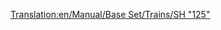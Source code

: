 [[Translation:en/Manual/Base Set/Trains/SH "125"]]
{{fr/Train|Nom=SH "125"
|Image=[[File:en/Sh125.png]]
|Coût=23 437£ (46 874$)
|Vitesse=201 km/h (125 mph)
|Poids=70 t
|Puissance=4500 cv (3356 kW)
|Entretien=2 894£ (5 788$)
|Conception=1978
|Vie=20
|Capacité=8 sacs de courrier
|Description=Ce n'est pas une simple locomotive, mais une paire, opérant à l'unisson. Les deux peuvent contenir un chargement supplémentaire, par défaut du courrier. N'oubliez pas de réaménager ce véhicule pour les [[fr/Manual/Base Set/Cargos/Passagers|passagers]] si vous ne faites que du transport de ce type, afin que vos gares ne commencent pas à collecter du [[en/Courrier/Fer|courrier]]!

|Réalité=C'est une version renommée de la [https://www.wikipedia.org/wiki/fr:High Speed Train Intercity 125] britannique, la détentrice du record de vitesse mondial pour une locomotive diésel (237 km/h ou 148 mph).
}}